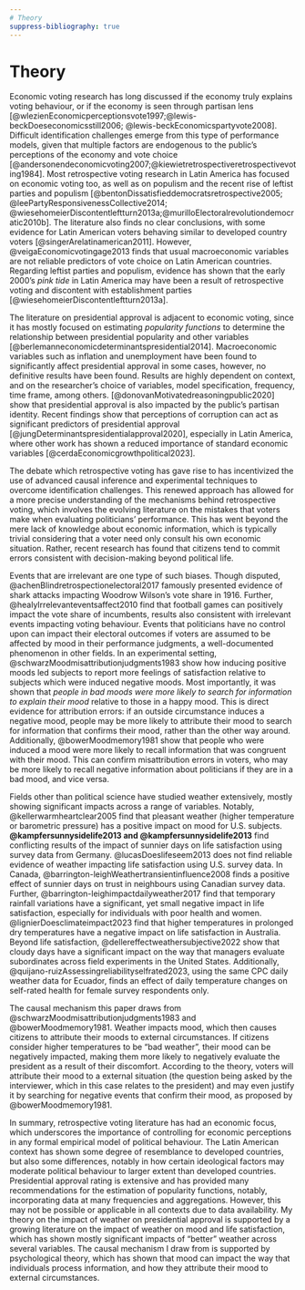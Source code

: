 ```yaml
---
# Theory
suppress-bibliography: true
---
```


# Theory

Economic voting research has long discussed if the economy truly explains voting behaviour, or if the economy is seen through partisan lens [@wlezienEconomicperceptionsvote1997;@lewis-beckDoeseconomicsstill2006; @lewis-beckEconomicspartyvote2008]. Difficult identification challenges emerge from this type of performance models, given that multiple factors are endogenous to the public's perceptions of the economy and vote choice [@andersonendeconomicvoting2007;@kiewietretrospectiveretrospectivevoting1984]. Most retrospective voting research in Latin America has focused on economic voting too, as well as on populism and the recent rise of leftist parties and populism [@bentonDissatisfieddemocratsretrospective2005; @leePartyResponsivenessCollective2014; @wiesehomeierDiscontentleftturn2013a;@murilloElectoralrevolutiondemocratic2010b]. The literature also finds no clear conclusions, with some evidence for Latin American voters behaving similar to developed country voters [@singerArelatinamerican2011]. However, @veigaEconomicvotingage2013 finds that usual macroeconomic variables are not reliable predictors of vote choice on Latin American countries. Regarding leftist parties and populism, evidence has shown that the early 2000's *pink tide* in Latin America may have been a result of retrospective voting and discontent with establishment parties [@wiesehomeierDiscontentleftturn2013a].

The literature on presidential approval is adjacent to economic voting, since it has mostly focused on estimating *popularity functions* to determine the relationship between presidential popularity and other variables [@berlemanneconomicdeterminantspresidential2014]. Macroeconomic variables such as inflation and unemployment have been found to significantly affect presidential approval in some cases, however, no definitive results have been found. Results are highly dependent on context, and on the researcher's choice of variables, model specification, frequency, time frame, among others. [@donovanMotivatedreasoningpublic2020] show that presidential approval is also impacted by the public's partisan identity. Recent findings show that perceptions of corruption can act as significant predictors of presidential approval [@jungDeterminantspresidentialapproval2020], especially in Latin America, where other work has shown a reduced importance of standard economic variables [@cerdaEconomicgrowthpolitical2023]. 

The debate which retrospective voting has gave rise to has incentivized the use of advanced causal inference and experimental techniques to overcome identification challenges. This renewed approach has allowed for a more precise understanding of the mechanisms behind retrospective voting, which involves the evolving literature on the mistakes that voters make when evaluating politicians' performance. This has went beyond the mere lack of knowledge about economic information, which is typically trivial considering that a voter need only consult his own economic situation. Rather, recent research has found that citizens tend to commit errors consistent with decision-making beyond political life. 

Events that are irrelevant are one type of such biases. Though disputed, @achenBlindretrospectionelectoral2017 famously presented evidence of shark attacks impacting Woodrow Wilson's vote share in 1916. Further, @healyIrrelevanteventsaffect2010 find that football games can positively impact the vote share of incumbents, results also consistent with irrelevant events impacting voting behaviour. Events that politicians have no control upon can impact their electoral outcomes if voters are assumed to be affected by mood in their performance judgments, a well-documented phenomenon in other fields. In an experimental setting, @schwarzMoodmisattributionjudgments1983 show how inducing positive moods led subjects to report more feelings of satisfaction relative to subjects which were induced negative moods. Most importantly, it was shown that *people in bad moods were more likely to search for information to explain their mood* relative to those in a happy mood. This is direct evidence for attribution errors: if an outside circumstance induces a negative mood, people may be more likely to attribute their mood to search for information that confirms their mood, rather than the other way around. Additionally, @bowerMoodmemory1981 show that people who were induced a mood were more likely to recall information that was congruent with their mood. This can confirm misattribution errors in voters, who may be more likely to recall negative information about politicians if they are in a bad mood, and vice versa.

Fields other than political science have studied weather extensively, mostly showing significant impacts across a range of variables. Notably, @kellerwarmheartclear2005 find that pleasant weather (higher temperature or barometric pressure) has a positive impact on mood for U.S. subjects. **@kampfersunnysidelife2013 and @kampfersunnysidelife2013** find conflicting results of the impact of sunnier days on life satisfaction using survey data from Germany. @lucasDoeslifeseem2013 does not find reliable evidence of weather impacting life satisfaction using U.S. survey data. In Canada, @barrington-leighWeathertransientinfluence2008 finds a positive effect of sunnier days on trust in neighbours using Canadian survey data. Further, @barrington-leighimpactdailyweather2017 find that temporary rainfall variations have a significant, yet small negative impact in life satisfaction, especially for individuals with poor health and women. @lignierDoesclimateimpact2023 find that higher temperatures in prolonged dry temperatures have a negative impact on life satisfaction in Australia. Beyond life satisfaction, @dellereffectweathersubjective2022 show that cloudy days have a significant impact on the way that managers evaluate subordinates across field experiments in the United States. Additionally, @quijano-ruizAssessingreliabilityselfrated2023, using the same CPC daily weather data for Ecuador, finds an effect of daily temperature changes on self-rated health for female survey respondents only. 

The causal mechanism this paper draws from @schwarzMoodmisattributionjudgments1983 and @bowerMoodmemory1981. Weather impacts mood, which then causes citizens to attribute their moods to external circumstances. If citizens consider higher temperatures to be "bad weather", their mood can be negatively impacted, making them more likely to negatively evaluate the president as a result of their discomfort. According to the theory, voters will attribute their mood to a external situation (the question being asked by the interviewer, which in this case relates to the president) and may even justify it by searching for negative events that confirm their mood, as proposed by @bowerMoodmemory1981.

In summary, retrospective voting literature has had an economic focus, which underscores the importance of controlling for economic perceptions in any formal empirical model of political behaviour. The Latin American context has shown some degree of resemblance to developed countries, but also some differences, notably in how certain ideological factors may moderate political behaviour to larger extent than developed countries. Presidential approval rating is extensive and has provided many recommendations for the estimation of popularity functions, notably, incorporating data at many frequencies and aggregations. However, this may not be possible or applicable in all contexts due to data availability. My theory on the impact of weather on presidential approval is supported by a growing literature on the impact of weather on mood and life satisfaction, which has shown mostly significant impacts of "better" weather across several variables. The causal mechanism I draw from is supported by psychological theory, which has shown that mood can impact the way that individuals process information, and how they attribute their mood to external circumstances.